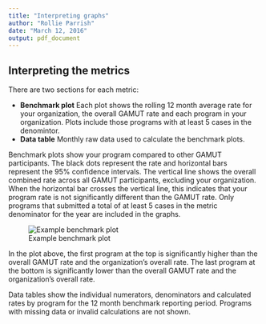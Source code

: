 ---
title: "Interpreting graphs"
author: "Rollie Parrish"
date: "March 12, 2016"
output: pdf_document
---


## Interpreting the metrics

There are two sections for each metric:

 - __Benchmark plot__  Each plot shows the rolling 12 month average rate for your organization, the overall GAMUT rate and each program in your organization. Plots include those programs with at least 5 cases in the denomintor. 
 - __Data table__ Monthly raw data used to calculate the benchmark plots.


Benchmark plots show your program compared to other GAMUT participants.  The black dots represent the rate and horizontal bars represent the 95\% confidence intervals. The vertical line shows the overall combined rate across all GAMUT participants, excluding your organization. When the horizontal bar crosses the vertical line, this indicates that your program rate is not significantly different than the GAMUT rate. Only programs that submitted a total of at least 5 cases in the metric denominator for the year are included in the graphs.

![Example benchmark plot](figures/examples/example_bench_dag.png)    

In the plot above, the first program at the top is significantly higher than the overall GAMUT rate and the organization's overall rate. The last program at the bottom is significantly lower than the overall GAMUT rate and the organization's overall rate.

<!--![Example data table](figures/examples/example_datatable_dag.png) -->

Data tables show the individual numerators, denominators and calculated rates by program for the 12 month benchmark reporting period. Programs with missing data or invalid calculations are not shown. 
